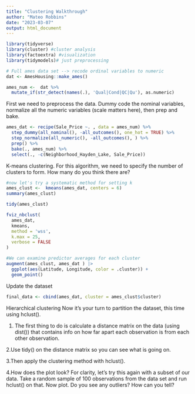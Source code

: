 ```yaml
---
title: "Clustering Walkthrough"
author: "Mateo Robbins"
date: "2023-03-07"
output: html_document
---
```


```r
library(tidyverse) 
library(cluster) #cluster analysis
library(factoextra) #visualization
library(tidymodels)# just preprocessing 
```

```r
# Full ames data set --> recode ordinal variables to numeric
dat <- AmesHousing::make_ames()

ames_num <-  dat %>%
  mutate_if(str_detect(names(.), 'Qual|Cond|QC|Qu'), as.numeric) 
```

First we need to preprocess the data.  Dummy code the nominal variables, normalize all the numeric variables (scale matters here), then prep and bake.
```r
ames_dat <- recipe(Sale_Price ~. , data = ames_num) %>% 
  step_dummy(all_nominal(), -all_outcomes(), one_hot = TRUE) %>%
  step_normalize(all_numeric(), -all_outcomes(), ) %>%
  prep() %>%
  bake(., ames_num) %>%
  select(., -c(Neighborhood_Hayden_Lake, Sale_Price))
```

K-means clustering.  For this algorithm, we need to specify the number of clusters to form.  How many do you think there are?  
```r

#now let's try a systematic method for setting k
ames_clust <-  kmeans(ames_dat, centers = 6)
summary(ames_clust) 

tidy(ames_clust)

fviz_nbclust(
  ames_dat, 
  kmeans,
  method = 'wss',
  k.max = 25,
  verbose = FALSE
)


```

```r
#We can examine predictor averages for each cluster
augment(ames_clust, ames_dat ) |> 
  ggplot(aes(Latitude, Longitude, color = .cluster)) +
  geom_point()
```

Update the dataset
```r
final_data <- cbind(ames_dat, cluster = ames_clust$cluster)
```


Hierarchical clustering
Now it's your turn to partition the dataset, this time using hclust().

1. The first thing to do is calculate a distance matrix on the data (using dist()) that contains info on how far apart each observation is from each other observation.  

2.Use tidy() on the distance matrix so you can see what is going on.


3.Then apply the clustering method with hclust().


4.How does the plot look?  For clarity, let's try this again with a subset of our data.  Take a random sample of 100 observations from the data set and run hclust() on that.  Now plot.  Do you see any outliers?  How can you tell?  